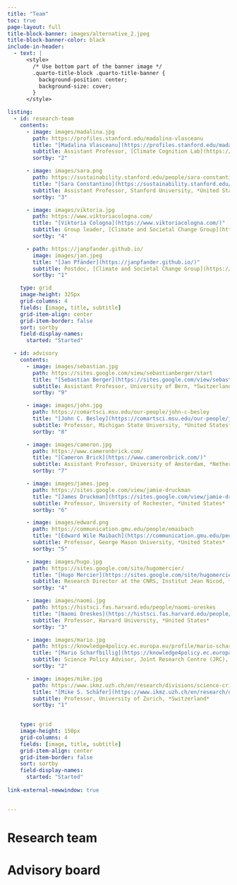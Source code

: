 ```yaml
---
title: "Team"
toc: true
page-layout: full
title-block-banner: images/alternative_2.jpeg
title-block-banner-color: black
include-in-header:
  - text: |
      <style>
        /* Use bottom part of the banner image */
        .quarto-title-block .quarto-title-banner {
          background-position: center;
          background-size: cover;
        }
      </style>

listing:
  - id: research-team
    contents:
      - image: images/madalina.jpg
        path: https://profiles.stanford.edu/madalina-vlasceanu
        title: "[Madalina Vlasceanu](https://profiles.stanford.edu/madalina-vlasceanu)"
        subtitle: Assistant Professor, [Climate Cognition Lab](https://climatecognition.stanford.edu/) at Stanford University, *United States*
        sortby: "2"

      - image: images/sara.png
        path: https://sustainability.stanford.edu/people/sara-constantino
        title: "[Sara Constantino](https://sustainability.stanford.edu/people/sara-constantino)"
        subtitle: Assistant Professor, Stanford University, *United States*
        sortby: "3"

      - image: images/viktoria.jpg
        path: https://www.viktoriacologna.com/
        title: "[Viktoria Cologna](https://www.viktoriacologna.com/)"
        subtitle: Group leader, [Climate and Societal Change Group](https://www.eawag.ch/en/abteilung/ess/schwerpunkte/climate-and-societal-change-casc/) at Eawag, *Switzerland*
        sortby: "4"

      - path: https://janpfander.github.io/
        image: images/jan.jpeg
        title: "[Jan Pfänder](https://janpfander.github.io/)"
        subtitle: Postdoc, [Climate and Societal Change Group](https://www.eawag.ch/en/abteilung/ess/schwerpunkte/climate-and-societal-change-casc/) at Eawag, *Switzerland*
        sortby: "1"

    type: grid
    image-height: 325px
    grid-columns: 4
    fields: [image, title, subtitle]
    grid-item-align: center
    grid-item-border: false
    sort: sortby
    field-display-names: 
      started: "Started"

  - id: advisory
    contents:
      - image: images/sebastian.jpg
        path: https://sites.google.com/view/sebastianberger/start
        title: "[Sebastian Berger](https://sites.google.com/view/sebastianberger/start)"
        subtitle: Assistant Professor, University of Bern, *Switzerland*
        sortby: "9"

      - image: images/john.jpg
        path: https://comartsci.msu.edu/our-people/john-c-besley
        title: "[John C. Besley](https://comartsci.msu.edu/our-people/john-c-besley)"
        subtitle: Professor, Michigan State University, *United States*
        sortby: "8"

      - image: images/cameron.jpg
        path: https://www.cameronbrick.com/
        title: "[Cameron Brick](https://www.cameronbrick.com/)"
        subtitle: Assistant Professor, University of Amsterdam, *Netherlands*
        sortby: "7"

      - image: images/james.jpeg
        path: https://sites.google.com/view/jamie-druckman
        title: "[James Druckman](https://sites.google.com/view/jamie-druckman)"
        subtitle: Professor, University of Rochester, *United States*
        sortby: "6"

      - image: images/edward.png
        path: https://communication.gmu.edu/people/emaibach
        title: "[Edward Wile Maibach](https://communication.gmu.edu/people/emaibach)"
        subtitle: Professor, George Mason University, *United States*
        sortby: "5"

      - image: images/hugo.jpg
        path: https://sites.google.com/site/hugomercier/
        title: "[Hugo Mercier](https://sites.google.com/site/hugomercier/)"
        subtitle: Research Director at the CNRS, Institut Jean Nicod, *France*
        sortby: "4"

      - image: images/naomi.jpg
        path: https://histsci.fas.harvard.edu/people/naomi-oreskes
        title: "[Naomi Oreskes](https://histsci.fas.harvard.edu/people/naomi-oreskes)"
        subtitle: Professor, Harvard University, *United States*
        sortby: "3"

      - image: images/mario.jpg
        path: https://knowledge4policy.ec.europa.eu/profile/mario-scharfbillig-1798_en
        title: "[Mario Scharfbillig](https://knowledge4policy.ec.europa.eu/profile/mario-scharfbillig-1798_en)"
        subtitle: Science Policy Advisor, Joint Research Centre (JRC), *European Commission*
        sortby: "2"

      - image: images/mike.jpg
        path: https://www.ikmz.uzh.ch/en/research/divisions/science-crisis-and-risk-communication/team/mike-s-schaefer.html
        title: "[Mike S. Schäfer](https://www.ikmz.uzh.ch/en/research/divisions/science-crisis-and-risk-communication/team/mike-s-schaefer.html)"
        subtitle: Professor, University of Zurich, *Switzerland*
        sortby: "1"
        

    type: grid
    image-height: 150px
    grid-columns: 4
    fields: [image, title, subtitle]
    grid-item-align: center
    grid-item-border: false
    sort: sortby
    field-display-names: 
      started: "Started"
      
link-external-newwindow: true

    
---
```


# Research team

:::{#research-team}
:::


# Advisory board

:::{#advisory}
:::

